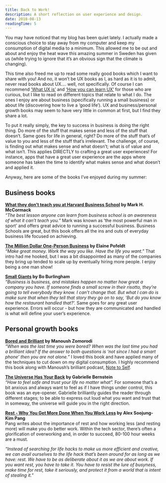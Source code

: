 ```yaml
---
title: Back to Work!
description: A short reflection on user experience and design.
date: 2018-08-13
readingTime: 5
---
```


You may have noticed that my blog has been quiet lately. I actually made a conscious choice to stay away from my computer and keep my consumption of digital media to a minimum. This allowed me to be out and about and enjoy the heat wave this amazing summer in Sweden has given us (while trying to ignore that it’s an obvious sign that the climate is changing).

This time also freed me up to read some really good books which I want to share with you! And no, it won’t be UX books as I, as hard as it is to admit, never read books about UX…. well, not specifically. Of course I can recommend [‘What UX is’](/whatsux/) and [‘How you can learn UX’](/learn-ux/) for those who are curious, but I like to read on different topics that relate to what I do. The ones I enjoy are about business (specifically running a small business) or about life (discovering how to live a ‘good life’). UX and business/personal growth books may seem to have very little in common at first, but I find they share a lot.

To put it really simply, the key to success in business is doing the right thing. Do more of the stuff that makes sense and less of the stuff that doesn’t. Same goes for life in general, right? Do more of the stuff that’s of value to you and less of the stuff that’s irrelevant. The challenge, of course, is finding out what makes sense and what doesn’t; what is of value and what isn’t. This applies DIRECTLY to crafting a great user experiences! For instance, apps that have a great user experience are the apps where someone has taken the time to identify what makes sense and what doesn’t and applied it.

Anyway, here are some of the books I’ve enjoyed during my summer:

## Business books

**[What they don’t teach you at Harvard Business School](https://www.amazon.com/gp/product/B01AQO160C/ref=dbs_a_def_awm_hsch_vapi_taft_p1_i0) by Mark H. McCormack**<br />
_“The best lesson anyone can learn from business school is an awareness of what it can’t teach you.”_ Mark was known as ‘the most powerful man in sport’ and offers great advice to running a successful business. Business Schools are great, but this book offers all the ins and outs of everyday business life focused on achieving.

**[The Million Dollar One-Person Business](https://www.amazon.com/Million-Dollar-One-Person-Business-Great-Money-ebook/dp/B06Y4V1L9D/ref=sr_1_1?s=digital-text&ie=UTF8&qid=1534089596&sr=1-1&keywords=the+million+dollar+one+person+business) by Elaine Pofeldt**<br />
_“Make great money. Work the way you like. Have the life you want.”_ That intro had me hooked, but I was a bit disappointed as many of the companies they bring up tended to scale up by eventually hiring more people. I enjoy being a one man show!

**[Small Giants](https://www.amazon.com/Small-Giants-Companies-Instead-10th-Anniversary-ebook/dp/B010N18JVC/ref=sr_1_1?s=digital-text&ie=UTF8&qid=1534089624&sr=1-1&keywords=Small+giants) by Bo Burlingham**<br />
_“Business is business, and mistakes happen no matter how great a company you have. If someone finds a small screw in their risotto, they’re going to tell everybody they know. I can’t change that. But what I can do is make sure that when they tell that story they go on to say, ‘But do you know how the restaurant handled that?’._
Same goes for any great user experience. Errors will occur - but how they are communicated and handled is what will define your user’s experience.

## Personal growth books

**[Bored and Brilliant](https://www.amazon.com/Bored-Brilliant-Spacing-Productive-Creative-ebook/dp/B06VTZYPTF/ref=sr_1_1?s=digital-text&ie=UTF8&qid=1534089653&sr=1-1&keywords=bored+and+brilliant) by Manoush Zomorodi**<br />
_“When was the last time you were bored? When was the last time you had a brilliant idea? If the answer to both questions is ‘not since I had a smart phone’ then you are not alone.”_ I loved this book and have applied many of the techniques to cut down on my digital consumption. I highly recommend this book along with Manoush’s brilliant podcast, [Note to Self](https://www.wnycstudios.org/shows/notetoself).

**[The Universe Has Your Back](https://www.amazon.com/Universe-Has-Your-Back-Transform-ebook/dp/B01GUIL13K/ref=sr_1_1?s=digital-text&ie=UTF8&qid=1534089712&sr=1-1&keywords=the+universe+has+your+back) by Gabrielle Bernstein**<br />
_“How to feel safe and trust your life no matter what”._ For someone that’s a bit anxious and always want to feel as if I have things under control, this book was an eye-opener. Gabrielle brilliantly guides the reader through different stages; to be able to express out loud what you want and trust that in someway, the universe will guide you in the right direction.

**[Rest - Why You Get More Done When You Work Less](https://www.amazon.com/Rest-More-Done-When-Work/dp/B077DQR9KQ/ref=sr_1_1?ie=UTF8&qid=1534089733&sr=1-1&keywords=Rest) by Alex Soojung-Kim Pang**<br />
Pang writes about the importance of rest and how working less (and resting more) will make you do better work. Within the tech sector, there’s often a glorification of overworking and, in order to succeed, 80-100 hour weeks are a must.

_“Instead of searching for life hacks to make us more efficient and creative, we can avail ourselves to the life hack that’s been around for as long as we have: rest. We have to be as deliberate about it as we are about work. If you want rest, you have to take it. You have to resist the lure of busyness, make time for rest, take it seriously, and protect it from a world that is intent of stealing it.”_